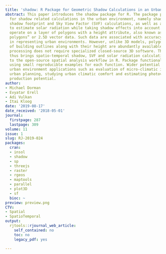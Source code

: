```yaml
---
title: 'shadow: R Package for Geometric Shadow Calculations in an Urban Environment'
abstract: This paper introduces the shadow package for R. The package provides functions
  for shadow related calculations in the urban environment, namely shadow height,
  shadow footprint and Sky View Factor (SVF) calculations, as well as a wrapper function
  to estimate solar radiation while taking shadow effects into account. All functions
  operate on a layer of polygons with a height attribute, also known as “extruded
  polygons” or 2.5D vector data. Such data are associated with accuracy limitations
  in representing urban environments. However, unlike 3D models, polygonal layers
  of building outlines along with their height are abundantly available and their
  processing does not require specialized closed-source 3D software. The present package
  thus brings spatio-temporal shadow, SVF and solar radiation calculation capabilities
  to the open-source spatial analysis workflow in R. Package functionality is demonstrated
  using small reproducible examples for each function. Wider potential use cases include
  urban environment applications such as evaluation of micro-climatic influence for
  urban planning, studying urban climatic comfort and estimating photovoltaic energy
  production potential.
author:
- Michael Dorman
- Evyatar Erell
- Adi Vulkan
- Itai Kloog
date: '2019-08-17'
date_received: '2018-05-01'
journal:
  firstpage: 287
  lastpage: 309
volume: 11
issue: 1
slug: RJ-2019-024
packages:
  cran:
  - insol
  - shadow
  - sp
  - threejs
  - raster
  - rgeos
  - maptools
  - parallel
  - plot3D
  - sf
  bioc: ~
preview: preview.png
CTV:
- Spatial
- SpatioTemporal
output:
  rjtools::rjournal_web_article:
    self_contained: no
    toc: no
    legacy_pdf: yes

---
```

